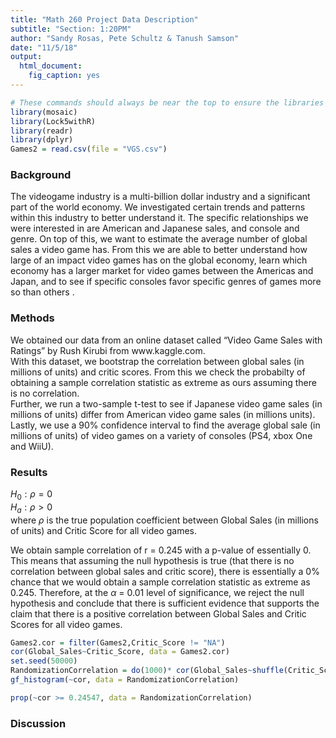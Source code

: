 ```yaml
---
title: "Math 260 Project Data Description"
subtitle: "Section: 1:20PM"
author: "Sandy Rosas, Pete Schultz & Tanush Samson"
date: "11/5/18"
output: 
  html_document: 
    fig_caption: yes
---
```



```r
# These commands should always be near the top to ensure the libraries are loaded before the analysis.
library(mosaic)
library(Lock5withR)
library(readr)
library(dplyr)
Games2 = read.csv(file = "VGS.csv")
```

### Background
The videogame industry is a multi-billion dollar industry and a significant part of the world economy. We investigated certain trends and patterns within this industry to better understand it. The specific relationships we were interested in are American and Japanese sales, and console and genre. On top of this, we want to estimate the average number of global sales a video game has. From this we are able to better understand how large of an impact video games has on the global economy, learn which economy has a larger market for video games between the Americas and Japan, and to see if specific consoles favor specific genres of games more so than others .


### Methods
We obtained our data from an online dataset called "Video Game Sales with Ratings" by Rush Kirubi from www.kaggle.com.  
With this dataset, we bootstrap the correlation between global sales (in millions of units) and critic scores. From this we check the probabilty of obtaining a sample correlation statistic as extreme as ours assuming there is no correlation.  
Further, we run a two-sample t-test to see if Japanese video game sales (in millions of units) differ from American video game sales (in millions units).   Lastly, we use a 90% confidence interval to find the average global sale (in millions of units) of video games on a variety of consoles (PS4, xbox One and WiiU).

### Results
$H_0: \rho = 0$  
$H_a: \rho > 0$  
where $\rho$ is the true population coefficient between Global Sales (in millions of units) and Critic Score for all video games.

We obtain sample correlation of r = 0.245 with a p-value of essentially 0. This means that assuming the null hypothesis is true (that there is no correlation between global sales and critic score), there is essentially a 0% chance that we would obtain a sample correlation statistic as extreme as 0.245. Therefore, at the $\alpha$ = 0.01 level of significance, we reject the null hypothesis and conclude that there is sufficient evidence that supports the claim that there is a positive correlation between Global Sales and Critic Scores for all video games.  
```r
Games2.cor = filter(Games2,Critic_Score != "NA")
cor(Global_Sales~Critic_Score, data = Games2.cor)
set.seed(50000)
RandomizationCorrelation = do(1000)* cor(Global_Sales~shuffle(Critic_Score), data = Games2.cor)
gf_histogram(~cor, data = RandomizationCorrelation)
```
```r
prop(~cor >= 0.24547, data = RandomizationCorrelation)
```


### Discussion
